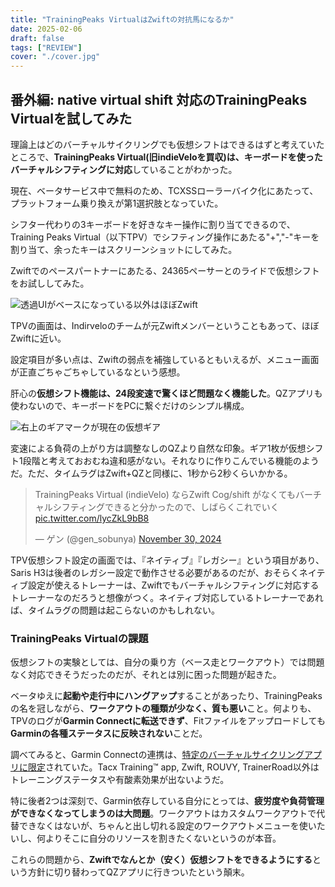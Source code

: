 ```yaml
---
title: "TrainingPeaks VirtualはZwiftの対抗馬になるか"
date: 2025-02-06
draft: false
tags: ["REVIEW"]
cover: "./cover.jpg"
---
```


## 番外編: native virtual shift 対応のTrainingPeaks Virtualを試してみた

理論上はどのバーチャルサイクリングでも仮想シフトはできるはずと考えていたところで、**TrainingPeaks Virtual(旧indieVeloを買収)は、キーボードを使ったバーチャルシフティングに対応**していることがわかった。

現在、ベータサービス中で無料のため、TCXSSローラーバイク化にあたって、プラットフォーム乗り換えが第1選択肢となっていた。

シフター代わりの3キーボードを好きなキー操作に割り当てできるので、Training Peaks Virtual（以下TPV）でシフティング操作にあたる"+","-"キーを割り当て、余ったキーはスクリーンショットにしてみた。

Zwiftでのペースパートナーにあたる、24365ペーサーとのライドで仮想シフトをお試ししてみた。

![透過UIがベースになっている以外はほぼZwift](./TPV.png)

TPVの画面は、Indirveloのチームが元Zwiftメンバーということもあって、ほぼZwiftに近い。

設定項目が多い点は、Zwiftの弱点を補強しているともいえるが、メニュー画面が正直ごちゃごちゃしているなという感想。

肝心の**仮想シフト機能は、24段変速で驚くほど問題なく機能した**。QZアプリも使わないので、キーボードをPCに繋ぐだけのシンプル構成。

![右上のギアマークが現在の仮想ギア](./virtualShiftInTPV.png)

変速による負荷の上がり方は調整なしのQZより自然な印象。ギア1枚が仮想シフト1段階と考えておおむね違和感がない。それなりに作りこんでいる機能のようだ。ただ、タイムラグはZwift+QZと同様に、1秒から2秒くらいかかる。

<blockquote class="twitter-tweet" data-media-max-width="560"><p lang="ja" dir="ltr">TrainingPeaks Virtual (indieVelo) ならZwift Cog/shift がなくてもバーチャルシフティングできると分かったので、しばらくこれでいく <a href="https://t.co/lycZkL9bB8">pic.twitter.com/lycZkL9bB8</a></p>&mdash; ゲン (@gen_sobunya) <a href="https://twitter.com/gen_sobunya/status/1862781260223127701?ref_src=twsrc%5Etfw">November 30, 2024</a></blockquote> <script async src="https://platform.twitter.com/widgets.js" charset="utf-8"></script>

TPV仮想シフト設定の画面では、『ネイティブ』『レガシー』という項目があり、Saris H3は後者のレガシー設定で動作させる必要があるのだが、おそらくネイティブ設定が使えるトレーナーは、Zwiftでもバーチャルシフティングに対応するトレーナーなのだろうと想像がつく。ネイティブ対応しているトレーナーであれば、タイムラグの問題は起こらないのかもしれない。

### TrainingPeaks Virtualの課題

仮想シフトの実験としては、自分の乗り方（ベース走とワークアウト）では問題なく対応できそうだったのだが、それとは別に困った問題が起きた。

ベータゆえに**起動や走行中にハングアップ**することがあったり、TrainingPeaksの名を冠しながら、**ワークアウトの種類が少なく、質も悪い**こと。何よりも、TPVのログが**Garmin Connectに転送できず**、Fitファイルをアップロードしても**Garminの各種ステータスに反映されない**ことだ。

調べてみると、Garmin Connectの連携は、[特定のバーチャルサイクリングアプリに限定](https://support.garmin.com/en-US/?faq=apva7Th82K6Mm0zY4shzD6)されていた。Tacx Training™ app, Zwift, ROUVY, TrainerRoad以外はトレーニングステータスや有酸素効果が出ないようだ。

特に後者2つは深刻で、Garmin依存している自分にとっては、**疲労度や負荷管理ができなくなってしまうのは大問題**。ワークアウトはカスタムワークアウトで代替できなくはないが、ちゃんと出し切れる設定のワークアウトメニューを使いたいし、何よりそこに自分のリソースを割きたくないというのが本音。

これらの問題から、**Zwiftでなんとか（安く）仮想シフトをできるようにする**という方針に切り替わってQZアプリに行きついたという顛末。
